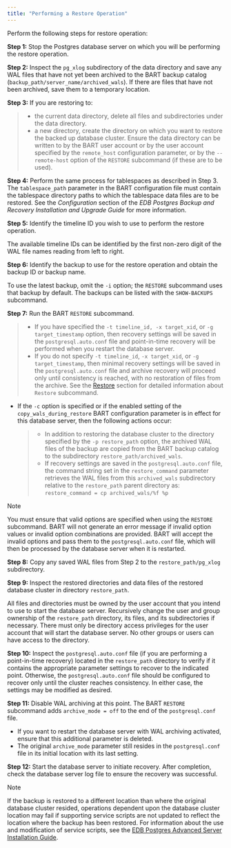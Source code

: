 ```yaml
---
title: "Performing a Restore Operation"
---
```


<div id="performing_a_restore_operation" class="registered_link"></div>


Perform the following steps for restore operation:

**Step 1:** Stop the Postgres database server on which you will be performing the restore operation.

**Step 2:** Inspect the `pg_xlog` subdirectory of the data directory and save any WAL files that have not yet been archived to the BART backup catalog (`backup_path/server_name/archived_wals`). If there are files that have not been archived, save them to a temporary location.

**Step 3:** If you are restoring to:

> -   the current data directory, delete all files and subdirectories under the data directory.
> -   a new directory, create the directory on which you want to restore the backed up database cluster. Ensure the data directory can be written to by the BART user account or by the user account specified by the `remote_host` configuration parameter, or by the `--remote-host` option of the `RESTORE` subcommand (if these are to be used).

**Step 4:** Perform the same process for tablespaces as described in Step 3. The `tablespace_path` parameter in the BART configuration file must contain the tablespace directory paths to which the tablespace data files are to be restored. See the *Configuration* section of the *EDB Postgres Backup and Recovery Installation and Upgrade Guide* for more information.

**Step 5:** Identify the timeline ID you wish to use to perform the restore operation.

The available timeline IDs can be identified by the first non-zero digit of the WAL file names reading from left to right.

**Step 6:** Identify the backup to use for the restore operation and obtain the backup ID or backup name.

To use the latest backup, omit the `-i` option; the `RESTORE` subcommand uses that backup by default. The backups can be listed with the `SHOW-BACKUPS` subcommand.

**Step 7:** Run the BART `RESTORE` subcommand.

> -   If you have specified the `-t timeline_id, -x target_xid`, or `-g target_timestamp` option, then recovery settings will be saved in the `postgresql.auto.conf` file and point-in-time recovery will be performed when you restart the database server.
> -   If you do not specify `-t timeline_id`, `-x target_xid`, or `-g target_timestamp`, then minimal recovery settings will be saved in the `postgresql.auto.conf` file and archive recovery will proceed only until consistency is reached, with no restoration of files from the archive. See the [Restore](../../04_using_bart/03_basic_bart_subcommand_usage/#restore) section for detailed information about `Restore` subcommand.

-   If the `-c` option is specified or if the enabled setting of the `copy_wals_during_restore` BART configuration parameter is in effect for this database server, then the following actions occur:

    > -   In addition to restoring the database cluster to the directory specified by the `-p restore_path` option, the archived WAL files of the backup are copied from the BART backup catalog to the subdirectory `restore_path/archived_wals`.
    > -   If recovery settings are saved in the `postgresql.auto.conf` file, the command string set in the `restore_command` parameter retrieves the WAL files from this `archived_wals` subdirectory relative to the `restore_path` parent directory as: `restore_command = cp archived_wals/%f %p`

<div class="note">

<div class="title">

Note

</div>

You must ensure that valid options are specified when using the `RESTORE` subcommand. BART will not generate an error message if invalid option values or invalid option combinations are provided. BART will accept the invalid options and pass them to the `postgresql.auto.conf` file, which will then be processed by the database server when it is restarted.

</div>

**Step 8:** Copy any saved WAL files from Step 2 to the `restore_path/pg_xlog` subdirectory.

**Step 9:** Inspect the restored directories and data files of the restored database cluster in directory `restore_path`.

All files and directories must be owned by the user account that you intend to use to start the database server. Recursively change the user and group ownership of the `restore_path` directory, its files, and its subdirectories if necessary. There must only be directory access privileges for the user account that will start the database server. No other groups or users can have access to the directory.

**Step 10:** Inspect the `postgresql.auto.conf` file (if you are performing a point-in-time recovery) located in the `restore_path` directory to verify if it contains the appropriate parameter settings to recover to the indicated point. Otherwise, the `postgresql.auto.conf` file should be configured to recover only until the cluster reaches consistency. In either case, the settings may be modified as desired.

**Step 11:** Disable WAL archiving at this point. The BART `RESTORE` subcommand adds `archive_mode = off` to the end of the `postgresql.conf` file.

-   If you want to restart the database server with WAL archiving activated, ensure that this additional parameter is deleted.
-   The original `archive_mode` parameter still resides in the `postgresql.conf` file in its initial location with its last setting.

**Step 12:** Start the database server to initiate recovery. After completion, check the database server log file to ensure the recovery was successful.

<div class="note">

<div class="title">

Note

</div>

If the backup is restored to a different location than where the original database cluster resided, operations dependent upon the database cluster location may fail if supporting service scripts are not updated to reflect the location where the backup has been restored. For information about the use and modification of service scripts, see the [EDB Postgres Advanced Server Installation Guide](https://www.enterprisedb.com/edb-docs).

</div>
